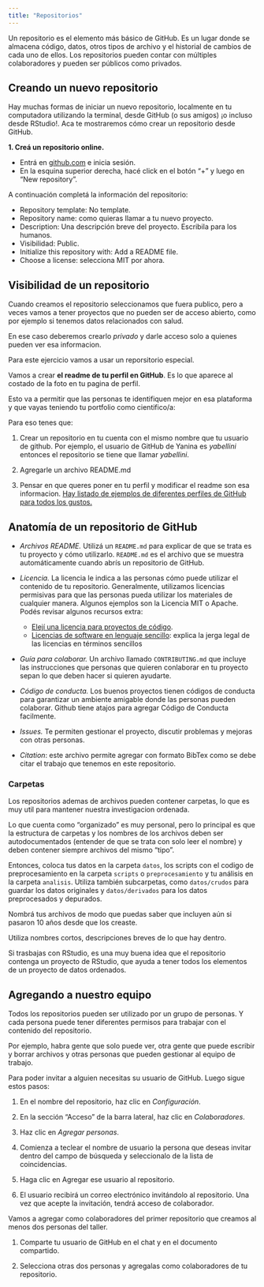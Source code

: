 ```yaml
---
title: "Repositorios"
---
```


Un repositorio es el elemento más básico de GitHub. Es un lugar donde se almacena código, datos, otros tipos de archivo y el historial de cambios de cada uno de ellos. Los repositorios pueden contar con múltiples colaboradores y pueden ser públicos como privados.

## Creando un nuevo repositorio

Hay muchas formas de iniciar un nuevo repositorio, localmente en tu computadora utilizando la terminal, desde GitHub (o sus amigos) ¡o incluso desde RStudio!. Aca te mostraremos cómo crear un repositorio desde GitHub.

::: ejercicio
**1. Creá un repositorio online.**

-   Entrá en [github.com](https://github.com) e inicia sesión.
-   En la esquina superior derecha, hacé click en el botón "+" y luego en "New repository".

A continuación completá la información del repositorio:

-   Repository template: No template.
-   Repository name: como quieras llamar a tu nuevo proyecto.
-   Description: Una descripción breve del proyecto. Escribila para los humanos.
-   Visibilidad: Public.
-   Initialize this repository with: Add a README file.
-   Choose a license: selecciona MIT por ahora. 
:::


::: importante 

## Visibilidad de un repositorio

Cuando creamos el repositorio seleccionamos que fuera publico, pero a veces vamos a tener proyectos que no pueden ser de acceso abierto, como por ejemplo si tenemos datos relacionados con salud. 

En ese caso deberemos crearlo _privado_ y darle acceso solo a quienes pueden ver esa informacion.

:::


::: ejercicio

Para este ejercicio vamos a usar un reporsitorio especial. 

Vamos a crear **el readme de tu perfil en GitHub**. Es lo que aparece al costado de la foto en tu pagina de perfil. 

Esto va a permitir que las personas te identifiquen mejor en esa plataforma y que vayas teniendo tu portfolio como cientifico/a:

Para eso tenes que:

1. Crear un repositorio en tu cuenta con el mismo nombre que tu usuario de github.  Por ejemplo, el usuario de GitHub de Yanina es _yabellini_ entonces el repositorio se tiene que llamar _yabellini_.

2. Agregarle un archivo README.md

3. Pensar en que queres poner en tu perfil y modificar el readme son esa informacion. [Hay listado de ejemplos de diferentes perfiles de GitHub para todos los gustos.](https://zzetao.github.io/awesome-github-profile/)

:::

## Anatomía de un repositorio de GitHub

-   *Archivos README.* Utilizá un `README.md` para explicar de que se trata es tu proyecto y cómo utilizarlo. `README.md` es el archivo que se muestra automáticamente cuando abrís un repositorio de GitHub.

-   *Licencia.* La licencia le indica a las personas cómo puede utilizar el contenido de tu repositorio. Generalmente, utilizamos licencias permisivas para que las personas pueda utilizar los materiales de cualquier manera. Algunos ejemplos son la Licencia MIT o Apache. Podés revisar algunos recursos extra:

    -   [Elejí una licencia para proyectos de código](https://choosealicense.com/).
    -   [Licencias de software en lenguaje sencillo](https://tldrlegal.com/): explica la jerga legal de las licencias en términos sencillos

-   *Guía para colaborar.* Un archivo llamado `CONTRIBUTING.md` que incluye las instrucciones que personas que quieren conlaborar en tu proyecto sepan lo que deben hacer si quieren ayudarte.

-   *Código de conducta.* Los buenos proyectos tienen códigos de conducta para garantizar un ambiente amigable donde las personas pueden colaborar. Github tiene atajos para agregar Código de Conducta facilmente.

-   *Issues.* Te permiten gestionar el proyecto, discutir problemas y mejoras con otras personas.

-   *Citation*: este archivo permite agregar con formato BibTex como se debe citar el trabajo que tenemos en este repositorio.

### Carpetas

Los repositorios ademas de archivos pueden contener carpetas, lo que es muy util para mantener nuestra investigacion ordenada.

Lo que cuenta como “organizado” es muy personal, pero lo principal es que la estructura de carpetas y los nombres de los archivos deben ser autodocumentados (entender de que se trata con solo leer el nombre) y deben contener siempre archivos del mismo "tipo". 

Entonces, coloca tus datos en la carpeta `datos`, los scripts con el codigo de preprocesamiento en la carpeta `scripts` o `preprocesamiento` y tu análisis en la carpeta `analisis`. Utiliza también subcarpetas, como `datos/crudos` para guardar los datos originales y `datos/derivados` para los datos preprocesados y depurados.

Nombrá tus archivos de modo que puedas saber que incluyen aún si pasaron 10 años desde que los creaste.

Utiliza nombres cortos, descripciones breves de lo que hay dentro.

::: tip
Si trasbajas con RStudio, es una muy buena idea que el repositorio contenga un proyecto de RStudio, que ayuda a tener todos los elementos de un proyecto de datos ordenados.
:::

## Agregando a nuestro equipo

Todos los repositorios pueden ser utilizado por un grupo de personas.  Y cada persona puede tener diferentes permisos para trabajar con el contenido del repositorio.

Por ejemplo, habra gente que solo puede ver, otra gente que puede escribir y borrar archivos y otras personas que pueden gestionar al equipo de trabajo.

Para poder invitar a alguien necesitas su usuario de GitHub. Luego sigue estos pasos:

1. En el nombre del repositorio, haz clic en  _Configuración_.

2. En la sección "Acceso" de la barra lateral, haz clic en  _Colaboradores_.

3. Haz clic en _Agregar personas_.

4. Comienza a teclear el nombre de usuario la persona que deseas invitar dentro del campo de búsqueda y seleccionalo de la lista de coincidencias.

5. Haga clic en Agregar ese usuario al repositorio.

6. El usuario recibirá un correo electrónico invitándolo al repositorio. Una vez que acepte la invitación, tendrá acceso de colaborador.


::: ejercicio

Vamos a agregar como colaboradores del primer repositorio que creamos al menos dos personas del taller.

1. Comparte tu usuario de GitHub en el chat y en el documento compartido.  

2. Selecciona otras dos personas y agregalas como colaboradores de tu repositorio.


:::
